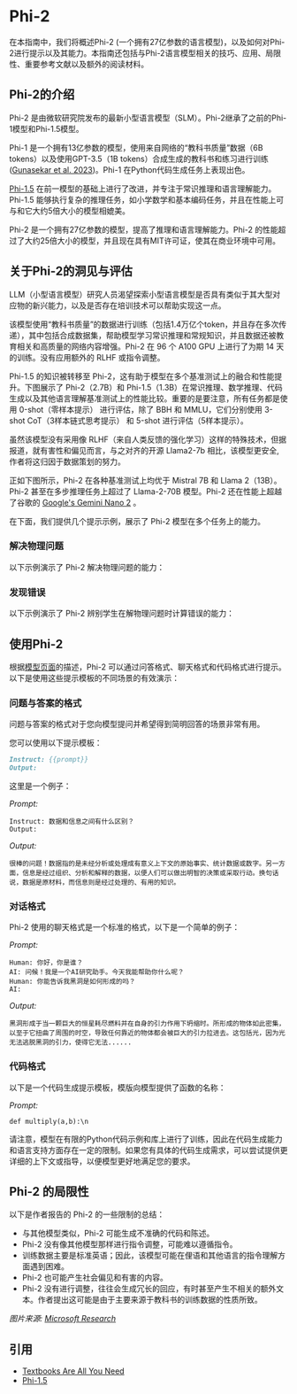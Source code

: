 # Phi-2


在本指南中，我们将概述Phi-2 (一个拥有27亿参数的语言模型)，以及如何对Phi-2进行提示以及其能力。本指南还包括与Phi-2语言模型相关的技巧、应用、局限性、重要参考文献以及额外的阅读材料。

## Phi-2的介绍


Phi-2 是由微软研究院发布的最新小型语言模型（SLM）。Phi-2继承了之前的Phi-1模型和Phi-1.5模型。

Phi-1 是一个拥有13亿参数的模型，使用来自网络的“教科书质量”数据（6B tokens）以及使用GPT-3.5（1B tokens）合成生成的教科书和练习进行训练([Gunasekar et al. 2023](https://arxiv.org/abs/2306.11644))。Phi-1 在Python代码生成任务上表现出色。

[Phi-1.5](https://arxiv.org/abs/2309.05463) 在前一模型的基础上进行了改进，并专注于常识推理和语言理解能力。Phi-1.5 能够执行复杂的推理任务，如小学数学和基本编码任务，并且在性能上可与和它大约5倍大小的模型相媲美。

Phi-2 是一个拥有27亿参数的模型，提高了推理和语言理解能力。Phi-2 的性能超过了大约25倍大小的模型，并且现在具有MIT许可证，使其在商业环境中可用。

## 关于Phi-2的洞见与评估

LLM（小型语言模型）研究人员渴望探索小型语言模型是否具有类似于其大型对应物的新兴能力，以及是否存在培训技术可以帮助实现这一点。

该模型使用“教科书质量”的数据进行训练（包括1.4万亿个token，并且存在多次传递），其中包括合成数据集，帮助模型学习常识推理和常规知识，并且数据还被教育相关和高质量的网络内容增强。Phi-2 在 96 个 A100 GPU 上进行了为期 14 天的训练。没有应用额外的 RLHF 或指令调整。

Phi-1.5 的知识被转移至 Phi-2，这有助于模型在多个基准测试上的融合和性能提升。下图展示了 Phi-2（2.7B）和 Phi-1.5（1.3B）在常识推理、数学推理、代码生成以及其他语言理解基准测试上的性能比较。重要的是要注意，所有任务都是使用 0-shot（零样本提示） 进行评估，除了 BBH 和 MMLU，它们分别使用 3-shot CoT（3样本链式思考提示） 和 5-shot 进行评估（5样本提示）。

<Screenshot src={PHI2} alt="Phi-2 LLM Performance & Benchmarks" />

虽然该模型没有采用像 RLHF（来自人类反馈的强化学习）这样的特殊技术，但据报道，就有害性和偏见而言，与之对齐的开源 Llama2-7b 相比，该模型更安全, 作者将这归因于数据策划的努力。

<Screenshot src={PHI2SAFETY} alt="Phi-2 Safety Performance" />

正如下图所示，Phi-2 在各种基准测试上均优于 Mistral 7B 和 Llama 2（13B）。Phi-2 甚至在多步推理任务上超过了 Llama-2-70B 模型。Phi-2 还在性能上超越了谷歌的 [Google's Gemini Nano 2](https://www.promptingguide.ai/models/gemini) 。

<Screenshot src={PHI2PERFORMANCE} alt="Phi-2 Performance Comparison" />

在下面，我们提供几个提示示例，展示了 Phi-2 模型在多个任务上的能力。

### 解决物理问题

以下示例演示了 Phi-2 解决物理问题的能力：

<Screenshot src={PHI2PHYSICS} alt="Phi-2 Physics Problem Solving" />

### 发现错误

以下示例演示了 Phi-2 辨别学生在解物理问题时计算错误的能力：

<Screenshot src={PHI2CORRECTING} alt="Phi-2 Verifying and Correcting" />

## 使用Phi-2

根据[模型页面](https://huggingface.co/microsoft/phi-2)的描述，Phi-2 可以通过问答格式、聊天格式和代码格式进行提示。以下是使用这些提示模板的不同场景的有效演示：

### 问题与答案的格式

问题与答案的格式对于您向模型提问并希望得到简明回答的场景非常有用。

您可以使用以下提示模板：

```markdown
Instruct: {{prompt}}
Output:
```

这里是一个例子：

*Prompt:*
```
Instruct: 数据和信息之间有什么区别？
Output:
```

*Output:*
```
很棒的问题！数据指的是未经分析或处理成有意义上下文的原始事实、统计数据或数字。另一方面，信息是经过组织、分析和解释的数据，以便人们可以做出明智的决策或采取行动。换句话说，数据是原材料，而信息则是经过处理的、有用的知识。
```

### 对话格式
Phi-2 使用的聊天格式是一个标准的格式，以下是一个简单的例子：

*Prompt:*
```
Human: 你好，你是谁？
AI: 问候！我是一个AI研究助手。今天我能帮助你什么呢？
Human: 你能告诉我黑洞是如何形成的吗？
AI:
```

*Output:*
```
黑洞形成于当一颗巨大的恒星耗尽燃料并在自身的引力作用下坍缩时。所形成的物体如此密集，以至于它扭曲了周围的时空，导致任何靠近的物体都会被巨大的引力拉进去。这包括光，因为光无法逃脱黑洞的引力，使得它无法......
```

### 代码格式
以下是一个代码生成提示模板，模版向模型提供了函数的名称：

*Prompt:*
```
def multiply(a,b):\n
```

请注意，模型在有限的Python代码示例和库上进行了训练，因此在代码生成能力和语言支持方面存在一定的限制。如果您有具体的代码生成需求，可以尝试提供更详细的上下文或指导，以便模型更好地满足您的要求。

## Phi-2 的局限性
以下是作者报告的 Phi-2 的一些限制的总结：

- 与其他模型类似，Phi-2 可能生成不准确的代码和陈述。
- Phi-2 没有像其他模型那样进行指令调整，可能难以遵循指令。
- 训练数据主要是标准英语；因此，该模型可能在俚语和其他语言的指令理解方面遇到困难。
- Phi-2 也可能产生社会偏见和有害的内容。
- Phi-2 没有进行调整，往往会生成冗长的回应，有时甚至产生不相关的额外文本。作者提出这可能是由于主要来源于教科书的训练数据的性质所致。


*图片来源: [Microsoft Research](https://www.microsoft.com/en-us/research/blog/phi-2-the-surprising-power-of-small-language-models/)*

## 引用
- [Textbooks Are All You Need](https://arxiv.org/abs/2306.11644)
- [Phi-1.5](https://arxiv.org/abs/2309.05463)
